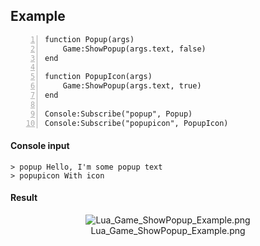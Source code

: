 {{Lua/Function
 | prototype = Game:ShowPopup(string {{Arg|message}}, boolean {{arg|shouldShowBlueIcon}})
 | description = Shows a notification on the top-left of the screen, using the game's GUI.
}}

==Example==

<syntaxhighlight line highlight="2,6">
function Popup(args)
	Game:ShowPopup(args.text, false)
end

function PopupIcon(args)
	Game:ShowPopup(args.text, true)
end

Console:Subscribe("popup", Popup)
Console:Subscribe("popupicon", PopupIcon)
</syntaxhighlight>

====Console input====

<syntaxhighlight lang="text">
> popup Hello, I'm some popup text
> popupicon With icon
</syntaxhighlight>

====Result====

<center>[[File:Lua Game ShowPopup Example.png]]</center>